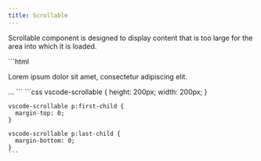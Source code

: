 ```yaml
---
title: Scrollable
---
```




<Imports />
<PageSwitcher />

Scrollable component is designed to display content that is too large for the area into which it is loaded.

<Demo>
  <BasicExample />
  <Fragment slot="html">
    ```html
    <vscode-scrollable>
      <p>Lorem ipsum dolor sit amet, consectetur adipiscing elit.</p>
      ...
    </vscode-scrollable>
    ```
  </Fragment>
  <Fragment slot="css">
    ```css
    vscode-scrollable {
      height: 200px;
      width: 200px;
    }

    vscode-scrollable p:first-child {
      margin-top: 0;
    }

    vscode-scrollable p:last-child {
      margin-bottom: 0;
    }
    ```
  </Fragment>
</Demo>
